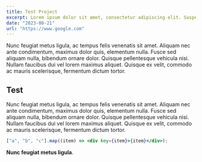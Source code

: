 ```yaml
---
title: Test Project
excerpt: Lorem ipsum dolor sit amet, consectetur adipiscing elit. Suspendisse eget ultricies risus, sodales facilisis ligula
date: "2023-08-21"
url: "https://www.google.com"
---
```


Nunc feugiat metus ligula, ac tempus felis venenatis sit amet. Aliquam nec ante condimentum, maximus dolor quis, elementum nulla. Fusce sed aliquam nulla, bibendum ornare dolor. Quisque pellentesque vehicula nisi. Nullam faucibus dui vel lorem maximus aliquet. Quisque ex velit, commodo ac mauris scelerisque, fermentum dictum tortor.

## Test

Nunc feugiat metus ligula, ac tempus felis venenatis sit amet. Aliquam nec ante condimentum, maximus dolor quis, elementum nulla. Fusce sed aliquam nulla, bibendum ornare dolor. Quisque pellentesque vehicula nisi. Nullam faucibus dui vel lorem maximus aliquet. Quisque ex velit, commodo ac mauris scelerisque, fermentum dictum tortor.

```jsx
["a", "b", "c"].map((item) => <div key={item}>{item}</div>);
```

**Nunc feugiat metus ligula**.
